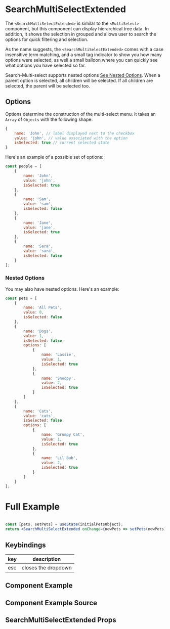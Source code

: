 

# SearchMultiSelectExtended

The `<SearchMultiSelectExtended>` is similar to the `<MultiSelect>` component, but this component can display hierarchical tree data. In addition, it shows the selection in grouped and allows user to search the options for quick filtering and selection.

As the name suggests, the `<SearchMultiSelectExtended>` comes with a case insensitive term matching, and a small tag indicator to show you how many options were selected, as well a small balloon where you can quickly see what options you have selected so far.

Search-Multi-select supports nested options [See Nested Options](#nested-options). When a parent option is selected, all children will be selected. If all children are selected, the parent will be selected too.

## Options

Options determine the construction of the multi-select menu. It takes an `Array` of `Objects` with the following shape:

```js
{
    name: 'John', // label displayed next to the checkbox
    value: 'john', // value associated with the option
    isSelected: true // current selected state
}
```

Here's an example of a possible set of options:

```js
const people = [
    {
        name: 'John',
        value: 'john',
        isSelected: true
    },
    {
        name: 'Sam',
        value: 'sam',
        isSelected: false
    },
    {
        name: 'Jane',
        value: 'jane',
        isSelected: true
    },
    {
        name: 'Sara',
        value: 'sara',
        isSelected: false
    }
];
```

### Nested Options

You may also have nested options. Here's an example:

```js
const pets = [
    {
        name: 'All Pets',
        value: 0,
        isSelected: false
    },
    {
        name: 'Dogs',
        value: 1,
        isSelected: false,
        options: [
            {
                name: 'Lassie',
                value: 1,
                isSelected: true
            },
            {
                name: 'Snoopy',
                value: 2,
                isSelected: true
            }
        ]
    },
    {
        name: 'Cats',
        value: 'cats',
        isSelected: false,
        options: [
            {
                name: 'Grumpy Cat',
                value: 1,
                isSelected: true
            },
            {
                name: 'Lil Bub',
                value: 2,
                isSelected: true
            }
        ]
    }
];
```

# Full Example
```jsx

const [pets, setPets] = useState(initialPetsObject);
return <SearchMultiSelectExtended onChange={newPets => setPets(newPets)} options={pets} size="md" />;
```


## Keybindings
| key   | description                              |
| ----- | ---------------------------------------- |
| esc   | closes the dropdown                      |
## Component Example

<Canvas of={SearchMultiSelectExtendedStories.Default} />

## Component Example Source

<Source of={SearchMultiSelectExtendedStories.Default} />

## SearchMultiSelectExtended Props

<ArgsTable of={SearchMultiSelectExtended} />
